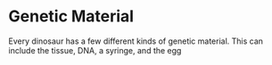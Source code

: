 # Genetic Material
Every dinosaur has a few different kinds of genetic material. This can include the tissue, DNA, a syringe, and the egg
